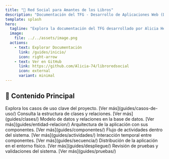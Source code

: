 ```yaml
---
title: "📖 Red Social para Amantes de los Libros"
description: "Documentación del TFG - Desarrollo de Aplicaciones Web (DAW)"
template: splash
hero:
  tagline: "Explora la documentación del TFG desarrollado por Alicia Hernández Contreras."
  image:
    file: ../../assets/image.png
  actions:
    - text: Explorar Documentación
      link: /guides/inicio/
      icon: right-arrow
    - text: Ver en GitHub
      link: https://github.com/Alicia-74/libroredsocial
      icon: external
      variant: minimal
---
```



## 📌 Contenido Principal

<CardGrid stagger>
	<Card title="Diagrama de Casos de Uso" icon="flow">
		Explora los casos de uso clave del proyecto.
		[Ver más](guides/casos-de-uso/)
	</Card>
	<Card title="Diagrama de Clases" icon="layers">
		Consulta la estructura de clases y relaciones.
		[Ver más](guides/clases/)
	</Card>
	<Card title="Diagrama Entidad-Relación" icon="database">
		Modelo de datos y relaciones en la base de datos.
		[Ver más](guides/entidad-relacion/)
	</Card>
	<Card title="Diagrama de Componentes" icon="box">
		Arquitectura de la aplicación con sus componentes.
		[Ver más](guides/componentes/)
	</Card>
	<Card title="Diagrama de Actividades" icon="activity">
		Flujo de actividades dentro del sistema.
		[Ver más](guides/actividades/)
	</Card>
	<Card title="Diagrama de Secuencia" icon="shuffle">
		Interacción temporal entre componentes.
		[Ver más](guides/secuencia/)
	</Card>
	<Card title="Diagrama de Despliegue" icon="server">
		Distribución de la aplicación en el entorno físico.
		[Ver más](guides/despliegue/)
	</Card>
	<Card title="Casos de Prueba" icon="check-circle">
		Revisión de pruebas y validaciones del sistema.
		[Ver más](guides/pruebas/)
	</Card>
</CardGrid>


